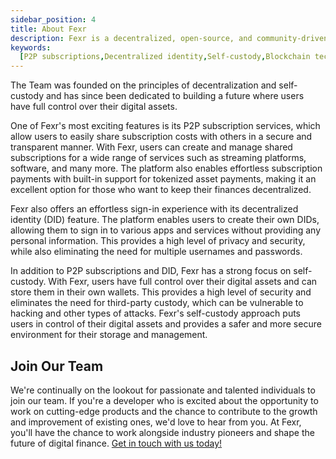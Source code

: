 ```yaml
---
sidebar_position: 4
title: About Fexr
description: Fexr is a decentralized, open-source, and community-driven platform for the creation, distribution, and validation of digital assets.
keywords:
  [P2P subscriptions,Decentralized identity,Self-custody,Blockchain technology,Tokenized Asset payments,Subscription services,Digital assets,Privacy,Security,Transparent subscriptions]
---
```


The Team was founded on the principles of decentralization and self-custody and has since been dedicated to building a future where users have full control over their digital assets.

One of Fexr's most exciting features is its P2P subscription services, which allow users to easily share subscription costs with others in a secure and transparent manner. With Fexr, users can create and manage shared subscriptions for a wide range of services such as streaming platforms, software, and many more. The platform also enables effortless subscription payments with built-in support for tokenized asset payments, making it an excellent option for those who want to keep their finances decentralized.

Fexr also offers an effortless sign-in experience with its decentralized identity (DID) feature. The platform enables users to create their own DIDs, allowing them to sign in to various apps and services without providing any personal information. This provides a high level of privacy and security, while also eliminating the need for multiple usernames and passwords.

In addition to P2P subscriptions and DID, Fexr has a strong focus on self-custody. With Fexr, users have full control over their digital assets and can store them in their own wallets. This provides a high level of security and eliminates the need for third-party custody, which can be vulnerable to hacking and other types of attacks. Fexr's self-custody approach puts users in control of their digital assets and provides a safer and more secure environment for their storage and management.

## Join Our Team

We're continually on the lookout for passionate and talented individuals to join our team. If you're a developer who is excited about the opportunity to work on cutting-edge products and the chance to contribute to the growth and improvement of existing ones, we'd love to hear from you. At Fexr, you'll have the chance to work alongside industry pioneers and shape the future of digital finance. [Get in touch with us today!](mailto:nidhin@fexr.club)